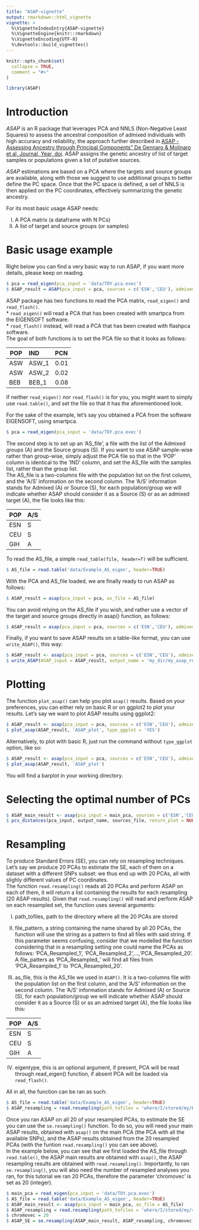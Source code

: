 ```yaml
---
title: "ASAP-vignette"
output: rmarkdown::html_vignette
vignette: >
  %\VignetteIndexEntry{ASAP-vignette}
  %\VignetteEngine{knitr::rmarkdown}
  %\VignetteEncoding{UTF-8}
  %\devtools::build_vignettes()
---
```


```r
knitr::opts_chunk$set(
  collapse = TRUE,
  comment = "#>"
)
```

```r
library(ASAP)
```

Introduction
============

*ASAP* is an R package that leverages PCA and NNLS (Non-Negative Least Squares) to assess the ancestral composition of admixed individuals with high accuracy and reliability, the approach further described in [ASAP - Assessing Ancestry through Principal Components" De Gennaro & Molinaro et al, Journal, Year, doi](). ASAP assigns the genetic ancestry of list of target samples or populations given a list of putative sources.

*ASAP* estimations are based on a PCA where the targets and source groups are available, along with those we suggest to use additional groups to better define the PC space. Once that the PC space is defined, a set of NNLS is then applied on the PC coordinates, effectively summarizing the genetic ancestry. 

For its most basic usage ASAP needs:  

I) A PCA matrix (a dataframe with N PCs)
II) A list of target and source groups (or samples)
  
    
Basic usage example
============

Right below you can find a very basic way to run ASAP, if you want more details, please keep on reading.

```r
$ pca = read_eigen(pca_input = 'data/TOY.pca.evec')
$ ASAP_result = ASAP(pca_input = pca, sources = c('ESN','CEU'), admixed=c('GIH'))
```  
  
  
ASAP package has two functions to read the PCA matrix, ```read_eigen()``` and ```read_flash()```.  
* ```read_eigen()``` will read a PCA that has been created with smartpca from the EIGENSOFT software.  
* ```read_flash()``` instead, will read a PCA that has been created with flashpca software.  
The goal of both functions is to set the PCA file so that it looks as follows:  
  
POP IND           PCN
--- ----          -------
ASW ASW_1            0.01
ASW ASW_2            0.02
BEB BEB_1            0.08 
  
If neither ```read_eigen()``` nor ```read_flash()``` is for you, you might want to simply use ```read.table()```, and set the file so that it has the aforementioned look.  

For the sake of the example, let's say you obtained a PCA from the software EIGENSOFT, using smartpca.  

```r
$ pca = read_eigen(pca_input = 'data/TOY.pca.evec')
```  
  
The second step is to set up an 'AS_file', a file with the list of the Admixed groups (A) and the Source groups (S). If you want to use ASAP sample-wise rather than group-wise, simply adjust the PCA file so that in the 'POP' column is identical to the 'IND' column, and set the AS_file with the samples list, rather than the group list.   
The AS_file is a two-columns file with the population list on the first column, and the 'A/S' information on the second column. The 'A/S' information stands for Admixed (A) or Source (S), for each population/group we will indicate whether ASAP should consider it as a Source (S) or as an admixed target (A), the file looks like this:  

POP A/S
--- --- 
ESN S
CEU S
GIH A  

To read the AS_file, a simple ```read_table(file, header=T)``` will be sufficient.   

```r
$ AS_file = read.table('data/Example_AS_eigen', header=TRUE)
```

With the PCA and AS_file loaded, we are finally ready to run ASAP as follows:

```r
$ ASAP_result = asap(pca_input = pca, as_file = AS_file)
```
  
  
You can avoid relying on the AS_file if you wish, and rather use a vector of the target and source groups directly in asap() function, as follows:
  
```r
$ ASAP_result = asap(pca_input = pca, sources = c('ESN','CEU'), admixed=c('GIH'))
```
  
  
Finally, if you want to save ASAP results on a table-like format, you can use ```write_ASAP()```, this way:
  
```r
$ ASAP_result <- asap(pca_input = pca, sources = c('ESN','CEU'), admixed=c('GIH'))
$ write_ASAP(ASAP_input = ASAP_result, output_name = 'my_dir/my_asap_results.txt')
```

Plotting
============

The function ```plot_asap()``` can help you plot ```asap()``` results. Based on your preferences, you can either rely on basic R or on ggplot2 to plot your results. Let's say we want to plot ASAP results using ggplot2:  

```r
$ ASAP_result <- asap(pca_input = pca, sources = c('ESN','CEU'), admixed=c('GIH'))
$ plot_asap(ASAP_result, 'ASAP_plot', type_ggplot = 'YES')
```  

Alternatively, to plot with basic R, just run the command without ```type_ggplot``` option, like so:  

```r
$ ASAP_result <- asap(pca_input = pca, sources = c('ESN','CEU'), admixed=c('GIH'))
$ plot_asap(ASAP_result, 'ASAP_plot')
```  
  
You will find a barplot in your working directory.  
  
  
Selecting the optimal number of PCs
============

```r
$ ASAP_main_result <- asap(pca_input = main_pca, sources = c('ESN','CEU'), admixed=c('GIH'))
$ pcs_distances(pca_input, output_name, sources_file, return_plot = NULL)
``` 


Resampling
============

To produce Standard Errors (SE), you can rely on resampling techniques. Let's say we produce 20 PCAs to estimate the SE, each of them on a dataset with a different SNPs subset: we thus end up with 20 PCAs, all with slighly different values of PC coordinates.  
The function ```read.resampling()``` reads all 20 PCAs and perform ASAP on each of them, it will return a list containing the results for each resampling (20 ASAP results). Given that ```read.resampling()``` will read and perform ASAP on each resampled set, the function uses several arguments:  

I) path_tofiles, path to the directory where all the 20 PCAs are stored  

II) file_pattern, a string containing the name shared by all 20 PCAs, the function will use the string as a pattern to find all files with said string. If this parameter seems confusing, consider that we modelled the function considering that in a resampling setting one could name the PCAs as follows: 'PCA_Resampled_1', 'PCA_Resampled_2',...,'PCA_Resampled_20'. A file_patters as 'PCA_Resampled_' will find all files from 'PCA_Resampled_1' to 'PCA_Resampled_20'.  

III) as_file, this is the AS_file we used in ```ASAP()```. It is a two-columns file with the population list on the first column, and the 'A/S' information on the second column. The 'A/S' information stands for Admixed (A) or Source (S), for each population/group we will indicate whether ASAP should consider it as a Source (S) or as an admixed target (A), the file looks like this:  

POP A/S
--- --- 
ESN S
CEU S
GIH A  

IV) eigentype, this is an optional argument, if present, PCA will be read through read_eigen() function, if absent PCA will be loaded via  ```read_flash()```.  


All in all, the function can be ran as such:  


```r
$ AS_file = read.table('data/Example_AS_eigen', header=TRUE)
$ ASAP_resampling = read.resampling(path_tofiles = 'where/I/stored/my/PCAs/', file_pattern = 'PCA_Resampled_', as_file = AS_file, eigentype)
``` 
  
  
Once you ran ASAP on all 20 of your resampled PCAs, to estimate the SE you can use the ```se.resampling()``` function. To do so, you will need your main ASAP results, obtained with  ```asap()``` on the main PCA (the PCA with all the available SNPs), and the ASAP results obtained from the 20 resampled PCAs (with the funtion ```read.resampling()``` you can see above).  
In the example below, you can see that we first loaded the AS_file through ```read.table()```, the ASAP main results are obtained with ```asap()```, the ASAP resampling results are obtained with ```read.resampling()```. Importantly, to ran ```se.resampling()```, you will also need the number of resampled analyses you ran, for this tutorial we ran 20 PCAs, therefore the parameter 'chromovec' is set as 20 (integer).

```r
$ main_pca = read_eigen(pca_input = 'data/TOY.pca.evec')
$ AS_file = read.table('data/Example_AS_eigen', header=TRUE)
$ ASAP_main_result <- asap(pca_input = main_pca, as_file = AS_file)
$ ASAP_resampling = read.resampling(path_tofiles = 'where/I/stored/my/resampled/PCAs/', file_pattern = 'PCA_Resampling_', as_file = AS_file, eigentype)
$ chromovec = 20 
$ ASAP_SE = se.resampling(ASAP_main_result, ASAP_resampling, chromovec)
``` 


